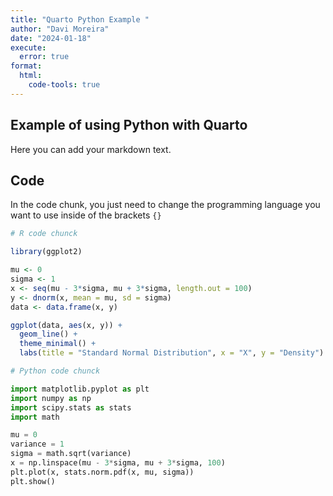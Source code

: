 ```yaml
---
title: "Quarto Python Example "
author: "Davi Moreira"
date: "2024-01-18"
execute: 
  error: true
format:
  html:
    code-tools: true
---
```


## Example of using Python with Quarto

Here you can add your markdown text.

## Code

In the code chunk, you just need to change the programming language you want to use inside of the brackets `{}`

```r
# R code chunck

library(ggplot2)

mu <- 0
sigma <- 1
x <- seq(mu - 3*sigma, mu + 3*sigma, length.out = 100)
y <- dnorm(x, mean = mu, sd = sigma)
data <- data.frame(x, y)

ggplot(data, aes(x, y)) +
  geom_line() +
  theme_minimal() +
  labs(title = "Standard Normal Distribution", x = "X", y = "Density")


```

```python
# Python code chunck

import matplotlib.pyplot as plt
import numpy as np
import scipy.stats as stats
import math

mu = 0
variance = 1
sigma = math.sqrt(variance)
x = np.linspace(mu - 3*sigma, mu + 3*sigma, 100)
plt.plot(x, stats.norm.pdf(x, mu, sigma))
plt.show()
```

